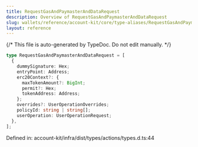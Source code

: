 ```yaml
---
title: RequestGasAndPaymasterAndDataRequest
description: Overview of RequestGasAndPaymasterAndDataRequest
slug: wallets/reference/account-kit/core/type-aliases/RequestGasAndPaymasterAndDataRequest
layout: reference
---
```


{/* This file is auto-generated by TypeDoc. Do not edit manually. */}

```ts
type RequestGasAndPaymasterAndDataRequest = [
  {
    dummySignature: Hex;
    entryPoint: Address;
    erc20Context?: {
      maxTokenAmount?: BigInt;
      permit?: Hex;
      tokenAddress: Address;
    };
    overrides?: UserOperationOverrides;
    policyId: string | string[];
    userOperation: UserOperationRequest;
  },
];
```

Defined in: account-kit/infra/dist/types/actions/types.d.ts:44
